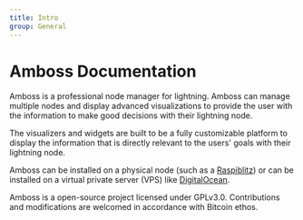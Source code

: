 ```yaml
---
title: Intro
group: General
---
```


# Amboss Documentation

Amboss is a professional node manager for lightning. Amboss can manage multiple nodes and display advanced visualizations to provide the user with the information to make good decisions with their lightning node.

The visualizers and widgets are built to be a fully customizable platform to display the information that is directly relevant to the users' goals with their lightning node.

Amboss can be installed on a physical node (such as a [Raspiblitz](/docs/raspiblitz)) or can be installed on a virtual private server (VPS) like [DigitalOcean](/docs/CloudNode).


Amboss is a open-source project licensed under GPLv3.0. Contributions and modifications are welcomed in accordance with Bitcoin ethos.